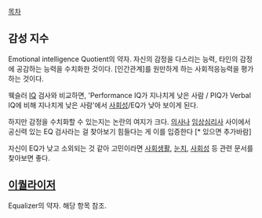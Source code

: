 [[목차]]

== 감성 지수 ==
Emotional intelligence Quotient의 약자. 자신의 감정을 다스리는 능력, 타인의 감정에 공감하는 능력을 수치화한 것이다. [인간관계]를 원만하게 하는 사회적응능력을 평가하는 것이다. 

웩슬러 [[IQ]] 검사와 비교하면, 'Performance IQ가 지나치게 낮은 사람 / PIQ가 Verbal IQ에 비해 지나치게 낮은 사람'에서 [[사회성]]/EQ가 낮아 보이게 된다.

하지만 감정을 수치화할 수 있는지는 논란의 여지가 크다. [[의사]]나 [[임상심리사]] 사이에서 공신력 있는 EQ 검사라는 걸 찾아보기 힘들다는 게 이를 입증한다 [* 있으면 추가바람] 

자신이 EQ가 낮고 소외되는 것 같아 고민이라면 [[사회생활]], [[눈치]], [[사회성]] 등 관련 문서를 찾아보면 좋다. 

== [[이퀄라이저]] ==
Equalizer의 약자. 해당 항목 참조.
